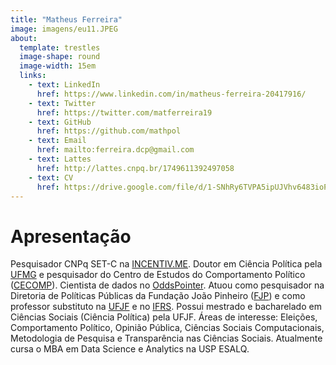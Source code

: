 ```yaml
---
title: "Matheus Ferreira"
image: imagens/eu11.JPEG
about: 
  template: trestles
  image-shape: round
  image-width: 15em
  links:
    - text: LinkedIn
      href: https://www.linkedin.com/in/matheus-ferreira-20417916/
    - text: Twitter
      href: https://twitter.com/matferreira19
    - text: GitHub
      href: https://github.com/mathpol
    - text: Email
      href: mailto:ferreira.dcp@gmail.com
    - text: Lattes
      href: http://lattes.cnpq.br/1749611392497058
    - text: CV
      href: https://drive.google.com/file/d/1-SNhRy6TVPA5ipUJVhv6483ioPgGiaOE/view?usp=sharing
---
```


# **Apresentação**

Pesquisador CNPq SET-C na [INCENTIV.ME](https://site.incentiv.me/). Doutor em Ciência Política pela [UFMG](http://ppgcp.fafich.ufmg.br/index.php) e pesquisador do Centro de Estudos do Comportamento Político ([CECOMP](https://twitter.com/cecomp_br)). Cientista de dados no [OddsPointer](https://oddspointer.com/). Atuou como pesquisador na Diretoria de Políticas Públicas da Fundação João Pinheiro ([FJP](http://fjp.mg.gov.br/agenda-diretoria-de-politicas-publicas/)) e como professor substituto na [UFJF](https://www.ufjf.br/graduacaocienciassociais/) e no [IFRS](https://ifrs.edu.br/riogrande/). Possui mestrado e bacharelado em Ciências Sociais (Ciência Política) pela UFJF. Áreas de interesse: Eleições, Comportamento Político, Opinião Pública, Ciências Sociais Computacionais, Metodologia de Pesquisa e Transparência nas Ciências Sociais. Atualmente cursa o MBA em Data Science e Analytics na USP ESALQ.

<!-- quarto publish quarto-pub -->